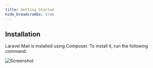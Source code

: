 ```yaml
---
title: Getting Started
hide_breadcrumbs: true
---
```


## Installation

Laravel Mail is installed using Composer. To install it, run the following command:


![Screenshot](../../assets/KittyAstronaut.svg)